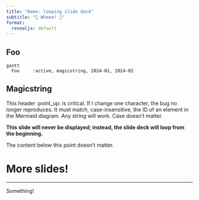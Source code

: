 ```yaml
---
title: "Demo: looping slide deck"
subtitle: "💫 Wheee! 💫"
format:
  revealjs: default
---
```


## Foo

```mermaid
gantt
  Foo     :active, magicstring, 2024-01, 2024-02 
```


## Magicstring

This header :point_up: is critical. If I change one character, the bug no
longer reproduces. It must match, case-insensitive, the ID of an element in the
Mermaid diagram.  Any string will work. Case doesn't matter.

**This slide will never be displayed; instead, the slide deck will loop from
the beginning.**

The content below this point doesn't matter.


# More slides!

---

Something!
